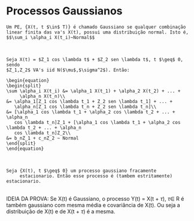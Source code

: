 # Processos Gaussianos

```definition
Um PE, {X(t, t $\in$ T)} é chamado Gaussiano se qualquer combinação
linear finita das va's X(t), possui uma distribuição normal. Isto é,
$$\sum_i \alpha_i X(t_i)~Normal$$
```
\
```example
Seja X(t) = $Z_1 cos \lambda t$ + $Z_2 sen \lambda t$, t $\geq$ 0, sendo
$Z_1,Z_2$ VA's iid N($\mu$,$\sigma^2$). Então:

\begin{equation}
\begin{split}
\sum \alpha_i X(t_i) &= \alpha_1 X(t_1) + \alpha_2 X(t_2) + ... +
     \alpha_n X(t_n)\\
&= \alpha_1[Z_1 cos \lambda t_1 + Z_2 sen \lambda t_1] + ... +
   \alpha_n[Z_1 cos \lambda t_n + Z_2 sen \lambda t_n]\\
&= [\alpha_1 cos \lambda t_1 + \alpha_2 cos \lambda t_2 + ... + \alpha_n
   cos \lambda t_n]Z_1 + [\alpha_1 cos \lambda t_1 + \alpha_2 cos \lambda t_2 + ... + \alpha_n
   cos \lambda t_n]Z_2\\
&= b_nZ_1 + c_nZ_2 ~ Normal
\end{split}
\end{equation}
```
\
```theorem
Seja {X(t), t $\geq$ 0} um processo gaussiano fracamente
     estacionario. Então esse processo é (tambem estritamente) estacionario.
```
\
IDEIA DA PROVA: Se X(t) é Gaussiano, o processo Y(t) = X(t + $\tau$),
$\tau \in$ R é também gaussiano com mesma média e covariância de
X(t). Ou seja a distribuição de X(t) e de X(t + $\tau$) é a mesma.
